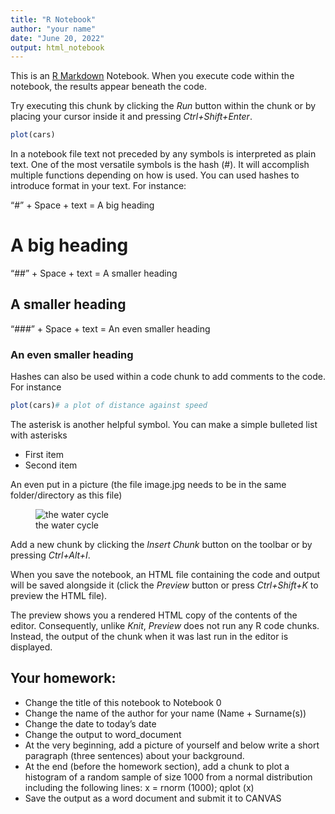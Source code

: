 ```yaml
---
title: "R Notebook"
author: "your name"
date: "June 20, 2022"
output: html_notebook
---
```


This is an [R Markdown](http://rmarkdown.rstudio.com) Notebook. When you execute code within the notebook, the results appear beneath the code. 

Try executing this chunk by clicking the *Run* button within the chunk or by placing your cursor inside it and pressing *Ctrl+Shift+Enter*. 

```r
plot(cars)
```

In a notebook file text not preceded by any symbols is interpreted as plain text. One of the most versatile symbols is the hash (#). It will accomplish multiple functions depending on how is used. You can used hashes to introduce format in your text. For instance:

"#" + Space + text = A big heading

# A big heading

"##" + Space + text = A smaller heading

## A smaller heading

"###" + Space + text = An even smaller heading

### An even smaller heading

Hashes can also be used within a code chunk to add comments to the code. For instance

```r
plot(cars)# a plot of distance against speed
```

The asterisk is another helpful symbol. You can make a simple bulleted list with asterisks

* First item
* Second item

An even put in a picture (the file image.jpg needs to be in the same folder/directory as this file)

![the water cycle](water_cycle.jpg)

Add a new chunk by clicking the *Insert Chunk* button on the toolbar or by pressing *Ctrl+Alt+I*.

When you save the notebook, an HTML file containing the code and output will be saved alongside it (click the *Preview* button or press *Ctrl+Shift+K* to preview the HTML file).

The preview shows you a rendered HTML copy of the contents of the editor. Consequently, unlike *Knit*, *Preview* does not run any R code chunks. Instead, the output of the chunk when it was last run in the editor is displayed.

## Your homework:

* Change the title of this notebook to Notebook 0
* Change the name of the author for your name (Name + Surname(s))
* Change the date to today's date
* Change the output to word_document
* At the very beginning, add a picture of yourself and below write a short paragraph (three sentences) about your background.
* At the end (before the homework section), add a chunk to plot a histogram of a random sample of size 1000 from a normal distribution including the following lines: x = rnorm (1000); qplot (x)
* Save the output as a word document and submit it to CANVAS





